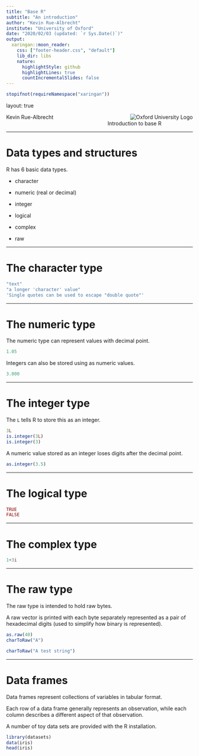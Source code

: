 ```yaml
---
title: "Base R"
subtitle: "An introduction"
author: "Kevin Rue-Albrecht"
institute: "University of Oxford"
date: "2020/02/03 (updated: `r Sys.Date()`)"
output:
  xaringan::moon_reader:
    css: ["footer-header.css", "default"]
    lib_dir: libs
    nature:
      highlightStyle: github
      highlightLines: true
      countIncrementalSlides: false
---
```


```r
stopifnot(requireNamespace("xaringan"))
```

layout: true
  
<div class="my-header"><img src="/img/ox_brand1_pos.gif" alt="Oxford University Logo" align="right"></div>

<div class="my-footer"><span>Kevin Rue-Albrecht    
&emsp;&emsp;&emsp;&emsp;&emsp;&emsp;&emsp;&emsp;&emsp;&emsp;&emsp;&emsp;&emsp;
&emsp;&emsp;&emsp;&emsp;&emsp;&emsp;
Introduction to base R</span></div> 

---

# Data types and structures

R has 6 basic data types.

- character

- numeric (real or decimal)

- integer

- logical

- complex

- raw

---

# The character type

```r
"text"
"a longer 'character' value"
'Single quotes can be used to escape "double quote"'
```

---

# The numeric type

The numeric type can represent values with decimal point.

```r
1.05
```

Integers can also be stored using as numeric values.

```r
3.000
```

---

# The integer type

The `L` tells R to store this as an integer.

```r
3L
is.integer(3L)
is.integer(3)
```

A numeric value stored as an integer loses digits after the decimal point.

```r
as.integer(3.5)
```

---

# The logical type

```r
TRUE
FALSE
```

---

# The complex type

```r
1+3i
```

---

# The raw type

The raw type is intended to hold raw bytes.

A raw vector is printed with each byte separately represented as a pair of hexadecimal digits (used to simplify how binary is represented).

```r
as.raw(40)
charToRaw("A")
```

```r
charToRaw("A test string")
```

---

# Data frames

Data frames represent collections of variables in tabular format.

Each row of a data frame generally represents an observation, while each column describes a different aspect of that observation.

A number of toy data sets are provided with the R installation.

```r
library(datasets)
data(iris)
head(iris)
```

